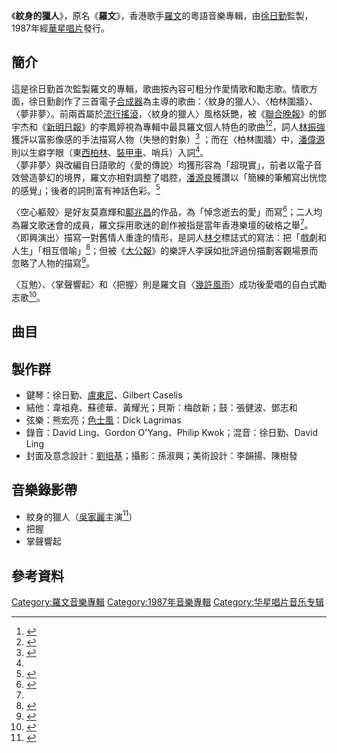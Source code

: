 {{Album infobox | 
| Name        = 紋身的獵人
| Type        = 專輯
| Artist      = [[羅文|羅文]]
| Cover       = 
| Released    = 1987年
| Recorded    = 
| Genre       = 粵語流行曲
| Length      = 
| Label       = [[華星唱片|華星唱片]]
|  Producer    = [[徐日勤|徐日勤]]
| Last album  = [[朋友一個|朋友一個]]<br>（1987年）
| This album  = '''紋身的獵人'''<br />（1987年）
| Next album  = 塵緣<br>（1988年）
| Misc = 
}}
《'''紋身的獵人'''》，原名《'''羅文'''》，香港歌手[[羅文|羅文]]的粵語音樂專輯，由[[徐日勤|徐日勤]]監製，1987年經[[華星唱片|華星唱片]]發行。
==簡介==
這是徐日勤首次監製羅文的專輯，歌曲按內容可粗分作愛情歌和勵志歌。情歌方面，徐日勤創作了三首電子[[合成器|合成器]]為主導的歌曲：〈紋身的獵人〉、〈柏林圍牆〉、〈夢非夢〉。前兩首屬於[[流行搖滾|流行搖滾]]，〈紋身的獵人〉風格妖艷，被《[[新加坡报业控股|聯合晚報]]》的鄧宇杰和《[[新明日報|新明日報]]》的李鳳婷視為專輯中最具羅文個人特色的歌曲<ref>{{Cite news|url=https://eresources.nlb.gov.sg/newspapers/Digitised/Article/shinmin19870928-1.2.25.14|title=一股无奈感觉|author=李鳳婷|date=1987-09-28|work=新明日報|publisher=|accessdate=|language=|format=}}</ref><ref>{{Cite news|url=https://eresources.nlb.gov.sg/newspapers/Digitised/Article/lhwb19870914-1.2.18.1.1|title=中元節不好過 零售商賣舊貨|author=|date=1987-09-14|work=聯合晚報|publisher=|accessdate=|language=|format=|archive-url=https://web.archive.org/web/20200224011127/https://eresources.nlb.gov.sg/newspapers/Digitised/Article/lhwb19870914-1.2.18.1.1|archive-date=2020-02-24|dead-url=no}}</ref>，詞人[[林振強|林振強]]獲評以富影像感的手法描寫人物（失戀的對象）<ref>{{cite book |author1=朱耀偉 |title=香港粵語流行歌詞研究  七十年代中期至八十年代中期（II） |date=2016年4月 |publisher=亮光文化 |location=香港 |isbn=9789888365296 |page=25}}</ref>
；而在〈柏林圍牆〉中，[[潘偉源|潘偉源]]則以生癖字眼（東[[西柏林|西柏林]]、[[装甲车|裝甲車]]、哨兵）入詞<ref name="即"/>。<br>〈夢非夢〉與改編自日語歌的〈愛的傳說〉均獲形容為「超現實」，前者以電子音效營造夢幻的境界，羅文亦相對調整了唱腔，[[潘源良|潘源良]]獲讚以「簡練的筆觸寫出恍惚的感覺」；後者的詞則富有神話色彩。<ref name="夢">{{cite news |author1=李謨如 |title=夢非夢 |work=大公報 |issue=1987-09-01|page=24}}</ref>

〈空心軀殼〉是好友莫嘉輝和[[鄺兆昌|鄺兆昌]]的作品，為「悼念逝去的愛」而寫<ref>{{cite web |author1=鄺兆昌 |title=空心軀殼 |url=http://www.mrwasabi.com/lyrics1987_01.htm |access-date=2020-12-15 |archive-date=2009-07-18 |archive-url=https://web.archive.org/web/20090718115227/http://www.mrwasabi.com/lyrics1987_01.htm |dead-url=no }}</ref>；二人均為羅文歌迷會的成員，羅文採用歌迷的創作被指是當年香港樂壇的破格之舉<ref name="即"/>。
〈即興演出〉描寫一對舊情人重逢的情形，是詞人[[林夕|林夕]]標誌式的寫法：把「戲劇和人生」「相互借喻」<ref>{{cite book |author1=黃志華 |title=粵語流行曲四十年 |date=1990年 |publisher=三聯書店 |location=香港 |isbn=9789620408762 |page=49}}</ref>；但被《[[大公報|大公報]]》的樂評人李謨如批評過份描劃客觀場景而忽略了人物的描寫<ref name="即">{{cite news |author1=李謨如 |title=《即興演出》|work=大公報 |issue=1987-09-03|page=24}}</ref>。

〈互勉〉、〈掌聲響起〉和〈把握〉則是羅文自〈[[幾許風雨|幾許風雨]]〉成功後愛唱的自白式勵志歌<ref name="勵">{{cite news |author1=李謨如 |title=羅文的勵志歌|work=大公報 |issue=1987-09-02|page=22}}</ref>。

==曲目==
{{Tracklist
| headline =
| extra_column  =
| total_length =

| all_writing =
| all_music =
| all_lyrics =
| all_arranger = 徐日勤（除了第5、第10首為[[盧東尼|盧東尼]]、第9首為黃耀光）
| all_producer = 徐日勤
| all_note = 第1至第5首為[[A面與B面|A面]]，第6至第10首為B面。

| title_width   =
| writing_width =
| music_width   =
| lyrics_width  =  
| arranger_width  =  
| producer_width  =  
| extra_width   =

| title1 = 紋身的獵人
| note1 =
| longnote1 = 國語版〈神秘的獵人〉收錄於羅文1988年的專輯〈[[朋友一個|朋友一個]]〉（滾石版）中
| music1 = 徐日勤
| lyrics1 = 林振強
| arranger1 =
| producer1 =
| extra1 =
| length1 = 3:21

| title2 = 夢非夢
| note2 =
| longnote2 =國語版收錄於羅文1988年的專輯〈朋友一個〉（滾石版）中
| music2 = 徐日勤
| lyrics2 = 潘源良
| arranger2 =
| producer2 =
| extra2 =
| length2 = 4:18

| title3 = It's all right
| note3 =
| longnote3 =原曲：Off Course的《It's all right(ANYTHING FOR YOU)》<br>國語版〈輕鬆生活也不壞〉收錄於羅文1988年的專輯〈朋友一個〉（滾石版）中。
| music3 =[[小田和正|小田和正]]
| lyrics3 = 盧永強
| arranger3 =
| producer3 =
| extra3 =
| length3 = 4:20

| title4 = 愛的傳說
| note4 =
| longnote4 =國語版〈空谷愛情〉收錄於羅文1988年的專輯〈朋友一個〉（滾石版）中。
| music4 =伊藤薰
| lyrics4 = [[向雪懷|向雪懷]]
| arranger4 =
| producer4 =
| extra4 =
| length4 = 4:17

| title5 = 把握
| note5 =
| longnote5 =原曲：[[小林旭|小林旭]]的《熱き心に》<br>國語版收錄於1988年的專輯《塵緣》（滾石版）
| music5 = 大瀧詠一
| lyrics5 = [[小美_(香港)|小美]]
| arranger5 =
| producer5 =
| extra5 =
| length5 = 4:11

| title6 = 互勉
| note6 =
| longnote6 =
| music6 = [[鄭敬基|鄭敬基]]
| lyrics6 = 梁均健
| arranger6 =
| producer6 =
| extra6 =
| length6 = 4:14

| title7 = 柏林圍牆
| note7 =
| longnote7 =
| music7 = 徐日勤
| lyrics7 = 潘偉源
| arranger7 =
| producer7 =
| extra7 =
| length7 = 4:45

| title8 = 空心軀殼
| note8 =
| longnote8 =
| music8 = 莫嘉輝
| lyrics8 = 鄺兆昌
| arranger8 =
| producer8 =
| extra8 =
| length8 = 4:28

| title9 = 即興演出
| note9 =
| longnote9 =
| music9 = [[Raidas|黃耀光]]
| lyrics9 = 林夕
| arranger9 =
| producer9 =
| extra9 =
| length9 = 4:04

| title10 = 掌聲響起
| note10 =
| longnote10 = 原曲：[[鳳飛飛|鳳飛飛]]的《[[掌聲響起|掌聲響起]]》<br>羅文的國語版則收錄於1988年的專輯《塵緣》（滾石版）
| music10 = [[陳品|陳進興]]
| lyrics10 = [[鄭國江|鄭國江]]
| arranger10 =
| producer10 =
| extra10 =
| length10 = 3:38
}}

== 製作群 ==
*鍵琴：徐日勤、[[盧東尼|盧東尼]]、Gilbert Caselis
*結他：韋祖堯、蘇德華、黃耀光；貝斯：梅啟新；鼓：張健波、鄧志和
*弦樂：熊宏亮；[[薩氏管|色士風]]：Dick Lagrimas
*錄音：David Ling、Gordon O'Yang、Philip Kwok；混音：徐日勤、David Ling
*封面及意念設計：[[劉培基|劉培基]]；攝影：孫淑興；美術設計：李韻揚、陳樹發

==音樂錄影帶==
*紋身的獵人（[[吴家丽|吳家麗]]主演<ref>{{Cite news|url=|title=鑽石剩女吳家麗|author=|date=2010-11-14|work=明報 紐約免費報|publisher=|accessdate=|language=|format=}}</ref>）
*把握
*掌聲響起

== 參考資料 ==
{{Reflist|2}}
{{羅文}}
[[Category:羅文音樂專輯|Category:羅文音樂專輯]]
[[Category:1987年音樂專輯|Category:1987年音樂專輯]]
[[Category:华星唱片音乐专辑|Category:华星唱片音乐专辑]]